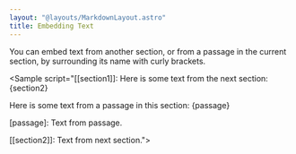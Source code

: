 ```yaml
---
layout: "@layouts/MarkdownLayout.astro"
title: Embedding Text
---
```



You can embed text from another section, or from a passage in the current section, by surrounding its name with curly brackets.

<Sample script="[[section1]]:
Here is some text from the next section: {section2}

Here is some text from a passage in this section: {passage}

[passage]:
Text from passage.

[[section2]]:
Text from next section."></Sample>